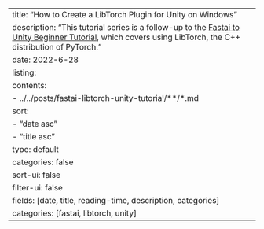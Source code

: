 ---
title: "How to Create a LibTorch Plugin for Unity on Windows"
description: "This tutorial series is a follow-up to the [Fastai to Unity Beginner Tutorial](http://localhost:4345/series/tutorials/fastai-to-unity-tutorial.html), which covers using LibTorch, the C++ distribution of PyTorch."
date: 2022-6-28
listing:
  contents: 
    - ../../posts/fastai-libtorch-unity-tutorial/**/*.md
  sort: 
      - "date asc"
      - "title asc"
  type: default
  categories: false
  sort-ui: false
  filter-ui: false
  fields: [date, title, reading-time, description, categories]
categories: [fastai, libtorch, unity]
---